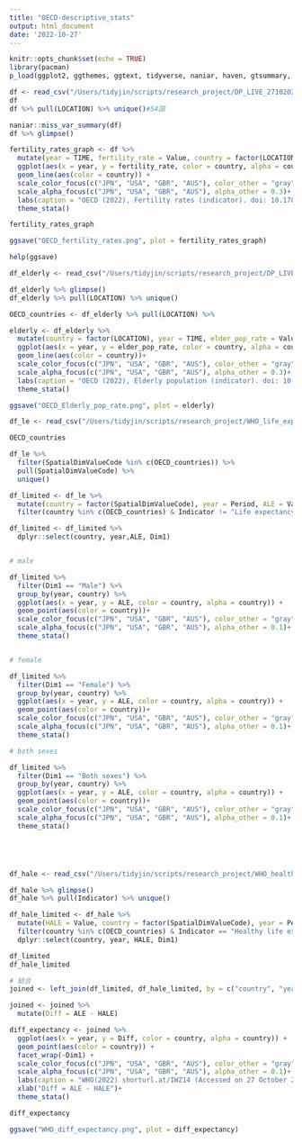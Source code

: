 ```yaml
---
title: "OECD-descriptive_stats"
output: html_document
date: '2022-10-27'
---
```


```r
knitr::opts_chunk$set(echo = TRUE)
library(pacman)
p_load(ggplot2, ggthemes, ggtext, tidyverse, naniar, haven, gtsummary, ggfocus)
```

```r

df <- read_csv("/Users/tidyjin/scripts/research_project/DP_LIVE_27102022121423101.csv")
df
df %>% pull(LOCATION) %>% unique()#54国

naniar::miss_var_summary(df)
df %>% glimpse()

fertility_rates_graph <- df %>% 
  mutate(year = TIME, fertility_rate = Value, country = factor(LOCATION)) %>% 
  ggplot(aes(x = year, y = fertility_rate, color = country, alpha = country)) + 
  geom_line(aes(color = country)) +
  scale_color_focus(c("JPN", "USA", "GBR", "AUS"), color_other = "gray")+
  scale_alpha_focus(c("JPN", "USA", "GBR", "AUS"), alpha_other = 0.3)+
  labs(caption = "OECD (2022), Fertility rates (indicator). doi: 10.1787/8272fb01-en (Accessed on 27 October 2022)")+
  theme_stata()

fertility_rates_graph

ggsave("OECD_fertility_rates.png", plot = fertility_rates_graph)

help(ggsave)

```

```r

df_elderly <- read_csv("/Users/tidyjin/scripts/research_project/DP_LIVE_27102022130829054.csv")

df_elderly %>% glimpse()
df_elderly %>% pull(LOCATION) %>% unique()

OECD_countries <- df_elderly %>% pull(LOCATION) %>% 

elderly <- df_elderly %>% 
  mutate(country = factor(LOCATION), year = TIME, elder_pop_rate = Value) %>% 
  ggplot(aes(x = year, y = elder_pop_rate, color = country, alpha = country)) + 
  geom_line(aes(color = country))+
  scale_color_focus(c("JPN", "USA", "GBR", "AUS"), color_other = "gray")+
  scale_alpha_focus(c("JPN", "USA", "GBR", "AUS"), alpha_other = 0.3)+
  labs(caption = "OECD (2022), Elderly population (indicator). doi: 10.1787/8d805ea1-en (Accessed on 27 October 2022)")+
  theme_stata()

ggsave("OECD_Elderly_pop_rate.png", plot = elderly)

```



```r

df_le <- read_csv("/Users/tidyjin/scripts/research_project/WHO_life_expectancy_at_birth.csv")

OECD_countries

df_le %>% 
  filter(SpatialDimValueCode %in% c(OECD_countries)) %>% 
  pull(SpatialDimValueCode) %>% 
  unique()

df_limited <- df_le %>% 
  mutate(country = factor(SpatialDimValueCode), year = Period, ALE = Value) %>% 
  filter(country %in% c(OECD_countries) & Indicator != "Life expectancy at age 60 (years)")

df_limited <- df_limited %>% 
  dplyr::select(country, year,ALE, Dim1)


# male

df_limited %>% 
  filter(Dim1 == "Male") %>% 
  group_by(year, country) %>% 
  ggplot(aes(x = year, y = ALE, color = country, alpha = country)) + 
  geom_point(aes(color = country))+
  scale_color_focus(c("JPN", "USA", "GBR", "AUS"), color_other = "gray")+
  scale_alpha_focus(c("JPN", "USA", "GBR", "AUS"), alpha_other = 0.1)+
  theme_stata()


# female

df_limited %>% 
  filter(Dim1 == "Female") %>% 
  group_by(year, country) %>% 
  ggplot(aes(x = year, y = ALE, color = country, alpha = country)) + 
  geom_point(aes(color = country))+
  scale_color_focus(c("JPN", "USA", "GBR", "AUS"), color_other = "gray")+
  scale_alpha_focus(c("JPN", "USA", "GBR", "AUS"), alpha_other = 0.1)+
  theme_stata()

# both sexes

df_limited %>% 
  filter(Dim1 == "Both sexes") %>% 
  group_by(year, country) %>% 
  ggplot(aes(x = year, y = ALE, color = country, alpha = country)) + 
  geom_point(aes(color = country))+
  scale_color_focus(c("JPN", "USA", "GBR", "AUS"), color_other = "gray")+
  scale_alpha_focus(c("JPN", "USA", "GBR", "AUS"), alpha_other = 0.1)+
  theme_stata()






```



```r

df_hale <- read_csv("/Users/tidyjin/scripts/research_project/WHO_healthy_life_expectancy_at_birth.csv")

df_hale %>% glimpse()
df_hale %>% pull(Indicator) %>% unique()

df_hale_limited <- df_hale %>% 
  mutate(HALE = Value, country = factor(SpatialDimValueCode), year = Period) %>%
  filter(country %in% c(OECD_countries) & Indicator == "Healthy life expectancy (HALE) at birth (years)") %>% 
  dplyr::select(country, year, HALE, Dim1)

df_limited
df_hale_limited

# 結合
joined <- left_join(df_limited, df_hale_limited, by = c("country", "year", "Dim1"))

joined <- joined %>% 
  mutate(Diff = ALE - HALE)

diff_expectancy <- joined %>% 
  ggplot(aes(x = year, y = Diff, color = country, alpha = country)) + 
  geom_point(aes(color = country)) +
  facet_wrap(~Dim1) + 
  scale_color_focus(c("JPN", "USA", "GBR", "AUS"), color_other = "gray")+
  scale_alpha_focus(c("JPN", "USA", "GBR", "AUS"), alpha_other = 0.1)+
  labs(caption = "WHO(2022) shorturl.at/IWZ14 (Accessed on 27 October 2022)")+
  xlab("Diff = ALE - HALE")+
  theme_stata()

diff_expectancy

ggsave("WHO_diff_expectancy.png", plot = diff_expectancy)


```







